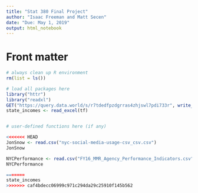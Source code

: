 ```yaml
---
title: "Stat 380 Final Project"
author: "Isaac Freeman and Matt Secen"
date: "Due: May 1, 2019"
output: html_notebook
---
```


# Front matter

```r
# always clean up R environment
rm(list = ls())

# load all packages here
library("httr")
library("readxl")
GET("https://query.data.world/s/r7tdedfpzdgrras4zhjswl7pdi733r", write_disk(tf <- tempfile(fileext = ".xlsx")))
state_incomes <- read_excel(tf)


# user-defined functions here (if any)

```

```r
<<<<<<< HEAD
JonSnow <- read.csv("nyc-social-media-usage-csv_csv.csv")
JonSnow

NYCPerformance <- read.csv("FY16_MMR_Agency_Performance_Indicators.csv")
NYCPerformance
```

```r

=======
state_incomes
>>>>>>> caf4bdecc06999c971c294da29c25910f145b562
```



